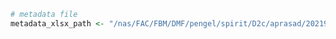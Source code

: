 ```r
# metadata file
metadata_xlsx_path <- "/nas/FAC/FBM/DMF/pengel/spirit/D2c/aprasad/20219999_aprasad_AfricaWildManagedComparison/DataCollection/230221_metadata_compiled.xlsx"
```